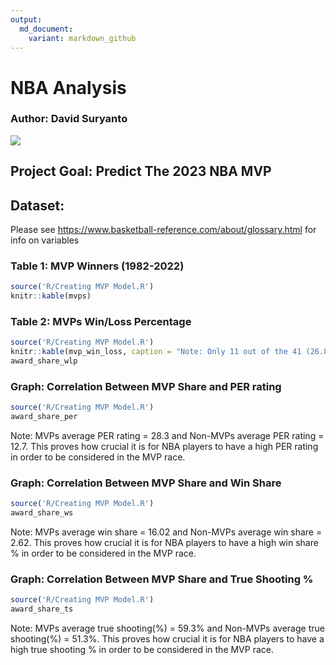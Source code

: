 ```yaml
---
output:
  md_document:
    variant: markdown_github
---
```


# NBA Analysis

### Author: David Suryanto

![](https://1000logos.net/wp-content/uploads/2017/04/Logo-NBA.png)

## Project Goal: Predict The 2023 NBA MVP

## Dataset:

Please see <https://www.basketball-reference.com/about/glossary.html> for info on variables

### **Table 1: MVP Winners (1982-2022)**

```r
source('R/Creating MVP Model.R')
knitr::kable(mvps)
```

### **Table 2: MVPs Win/Loss Percentage**

```r
source('R/Creating MVP Model.R')
knitr::kable(mvp_win_loss, caption = "Note: Only 11 out of the 41 (26.8%) MVP winners from 1982-2022 have win/loss percentage below 70% and only 3 of them are below 60%.")
award_share_wlp
```

### **Graph: Correlation Between MVP Share and PER rating**

```r
source('R/Creating MVP Model.R')
award_share_per
```

Note: MVPs average PER rating = 28.3 and Non-MVPs average PER rating = 12.7. This proves how crucial it is for NBA players to have a high PER rating in order to be considered in the MVP race.

### **Graph:** Correlation Between MVP Share and Win Share

```r
source('R/Creating MVP Model.R')
award_share_ws
```

Note: MVPs average win share = 16.02 and Non-MVPs average win share = 2.62. This proves how crucial it is for NBA players to have a high win share % in order to be considered in the MVP race.

### **Graph: Correlation Between MVP Share and True Shooting %**

```r
source('R/Creating MVP Model.R')
award_share_ts
```

Note: MVPs average true shooting(%) = 59.3% and Non-MVPs average true shooting(%) = 51.3%. This proves how crucial it is for NBA players to have a high true shooting % in order to be considered in the MVP race.

### 
